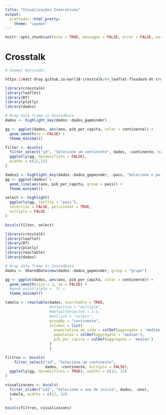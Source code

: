 ```yaml
---
title: "Visualizações Interativas"
output: 
  prettydoc::html_pretty:
    theme: "cayman"
---
```


```r
knitr::opts_chunk$set(echo = TRUE, messages = FALSE, error = FALSE, warning = FALSE, results = TRUE)
```

# Crosstalk

```r
# exempl motivador 

https://matt-dray.github.io/earl18-crosstalk/04_leaflet-flexdash-dt-crosstalk.html
```

```r
library(crosstalk)
library(leaflet)
library(DT)
library(plotly)
library(dados)

# Wrap data frame in SharedData
dados <- highlight_key(dados::dados_gapminder)

gg <- ggplot(dados, aes(ano, pib_per_capita, color = continente)) +
  geom_smooth(se = FALSE) + 
  theme_minimal()

filter <- bscols(
  filter_select("id", "Selecione um continente", dados, ~continente, multiple = TRUE),
  ggplotly(gg, dynamicTicks = FALSE),
  widths = c(12,12)
)

dados2 <- highlight_key(dados::dados_gapminder, ~pais, "Selecione o país")
gg <- ggplot(dados) +
  geom_line(aes(ano, pib_per_capita, group = pais)) + 
  theme_minimal()

select <- highlight(
  ggplotly(gg, tooltip = "pais"), 
  selectize = FALSE, persistent = TRUE,
  multiple = FALSE
)

bscols(filter, select)
```

```r
library(crosstalk)
library(leaflet)
library(DT)
library(plotly)
library(reactable)
library(dados)

# Wrap data frame in SharedData
dados <- SharedData$new(dados::dados_gapminder, group = "grupo")

gg <- ggplot(dados, aes(ano, pib_per_capita, color = continente)) +
  geom_smooth(size = 2, se = FALSE) + 
  #geom_point(alpha = .5) + 
  theme_minimal()

tabela <- reactable(dados, searchable = TRUE,
                    #selection = "multiple",
                    #defaultSelected = 1:5,
                    #onClick = "select",
                    groupBy = "continente",
                    columns = list(
                      expectativa_de_vida = colDef(aggregate = 'median'),
                      populacao = colDef(aggregate = 'median'),
                      pib_per_capita = colDef(aggregate = 'median')
                    )
                    )

filtros <- bscols(
    filter_select("id", "Selecione um continente",
                  dados, ~continente, multiple = FALSE),
  ggplotly(gg, dynamicTicks = TRUE), widths = c(12, 12)
)

visualizacoes <- bscols(
  filter_slider("id2", "Selecione o ano de início", dados, ~ano),
  tabela, widths = c(12, 12)
  )

bscols(filtros, visualizacoes)
```

